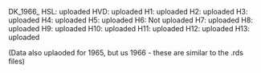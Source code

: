 DK_1966_
HSL: uploaded
HVD: uploaded
H1: uploaded
H2: uploaded
H3: uploaded
H4: uploaded
H5: uploaded
H6: Not uploaded
H7: uploaded
H8: uploaded
H9: uploaded
H10: uploaded
H11: uploaded
H12: uploaded
H13: uploaded

(Data also uplaoded for 1965, but us 1966 - these are similar to the .rds files)
